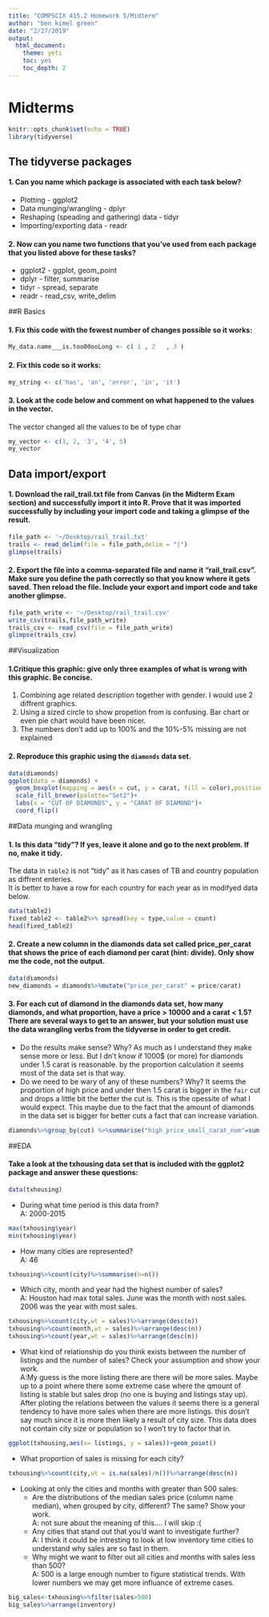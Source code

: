```yaml
---
title: "COMPSCIX 415.2 Homework 5/Midterm"
author: "ben kimel green"
date: "2/27/2019"
output: 
  html_document: 
    theme: yeti
    toc: yes
    toc_depth: 2
---
```

# Midterms
```r
knitr::opts_chunk$set(echo = TRUE)
library(tidyverse)
```
## The tidyverse packages

#### 1. Can you name which package is associated with each task below?
  + Plotting - ggplot2
  + Data munging/wrangling - dplyr
  + Reshaping (speading and gathering) data - tidyr
  + Importing/exporting data - readr
  
#### 2. Now can you name two functions that you’ve used from each package that you listed above for these tasks?

  + ggplot2 - ggplot, geom_point
  + dplyr - filter, summarise
  + tidyr - spread, separate
  + readr - read_csv, write_delim

##R Basics 

#### 1. Fix this code with the fewest number of changes possible so it works:

```r
My_data.name___is.too00ooLong <- c( 1 , 2   , 3 )
```

#### 2. Fix this code so it works:

```r
my_string <- c('has', 'an', 'error', 'in', 'it')
```

#### 3. Look at the code below and comment on what happened to the values in the vector.
The vector changed all the values to be of type char

```r
my_vector <- c(1, 2, '3', '4', 5)
my_vector
```

## Data import/export

#### 1. Download the rail_trail.txt file from Canvas (in the Midterm Exam section) and successfully import it into R. Prove that it was imported successfully by including your import code and taking a glimpse of the result.
```r
file_path <- '~/Desktop/rail_trail.txt'
trails <- read_delim(file = file_path,delim = "|")
glimpse(trails)
```

#### 2. Export the file into a comma-separated file and name it “rail_trail.csv”. Make sure you define the path correctly so that you know where it gets saved. Then reload the file. Include your export and import code and take another glimpse.
```r
file_path_write <- '~/Desktop/rail_trail.csv'
write_csv(trails,file_path_write)
trails_csv <- read_csv(file = file_path_write)
glimpse(trails_csv)
```
##Visualization

#### 1.Critique this graphic: give only three examples of what is wrong with this graphic. Be concise.

1. Combining age related description together with gender. I would use 2 diffrent graphics.
2. Using a sized circle to show propetion from is confusing. Bar chart or even pie chart would have been nicer. 
3. The numbers don't add up to 100% and the 10%-5%  missing are not explained

#### 2. Reproduce this graphic using the `diamonds` data set.
```r
data(diamonds)
ggplot(data = diamonds) +
  geom_boxplot(mapping = aes(x = cut, y = carat, fill = color),position = "identity")+
  scale_fill_brewer(palette="Set2")+
  labs(x = "CUT OF DIAMONDS", y = "CARAT OF DIAMOND")+
  coord_flip()
```

##Data munging and wrangling

#### 1. Is this data “tidy”? If yes, leave it alone and go to the next problem. If no, make it tidy. 
The data in `table2` is not "tidy" as it has cases of TB and country population as diffrent enteries.<br/>
It is better to have a row for each country for each year as in modifyed data below.
```r
data(table2)
fixed_table2 <- table2%>% spread(key = type,value = count)
head(fixed_table2)
```


#### 2. Create a new column in the diamonds data set called price_per_carat that shows the price of each diamond per carat (hint: divide). Only show me the code, not the output.
```r
data(diamonds)
new_diamonds = diamonds%>%mutate("price_per_carat" = price/carat)
```

#### 3. For each cut of diamond in the diamonds data set, how many diamonds, and what proportion, have a price > 10000 and a carat < 1.5? There are several ways to get to an answer, but your solution must use the data wrangling verbs from the tidyverse in order to get credit.
+ Do the results make sense? Why?
As much as I understand they make sense more or less. But I dn't know if 1000$ (or more) for diamonds under 1.5 carat is reasonable. by the proportion calculation it seems most of the data set is that way.
+ Do we need to be wary of any of these numbers? Why?
It seems the proportion of high price and under then 1.5 carat is bigger in the `fair` cut and drops a little bit the better the cut is. This is the opessite of what 
I would expect. This maybe due to the fact that the amount of diamonds in the data set is bigger for better cuts a fact that can increase variation. 
```r
diamonds%>%group_by(cut) %>%summarise("high_price_small_carat_num"=sum(carat<1.5&price>1000),"proportion" = sum(carat<1.5&price>1000)/n(), "N" = n())
```

##EDA

#### Take a look at the txhousing data set that is included with the ggplot2 package and answer these questions:
```r
data(txhousing)
```

* During what time period is this data from?<br/>
A: 2000-2015
```r
max(txhousing$year)
min(txhousing$year)
```

* How many cities are represented?<br/>
A: 46
```r
txhousing%>%count(city)%>%summarise(n=n())
```

* Which city, month and year had the highest number of sales?<br/>
A: Houston had max total sales. June was the month with nost sales. 2006 was the year with most sales.
```r
txhousing%>%count(city,wt = sales)%>%arrange(desc(n))
txhousing%>%count(month,wt = sales)%>%arrange(desc(n))
txhousing%>%count(year,wt = sales)%>%arrange(desc(n))
```

* What kind of relationship do you think exists between the number of listings and the number of sales? Check your assumption and show your work.<br/>
A:My guess is the more listing there are there will be more sales. Maybe up to a point where there some extreme case where the qmount of listing is stable but sales drop (no one is buying and listings stay up).
After ploting the relations between the values it seems there is a general tendency to have more sales when there are more listings. this dosn't say much since it is more then likely a result of city size. This data does not contain city size or population so I won't try to factor that in.
```r
ggplot(txhousing,aes(x= listings, y = sales))+geom_point()
```

* What proportion of sales is missing for each city?
```r
txhousing%>%count(city,wt = is.na(sales)/n())%>%arrange(desc(n))

```

* Looking at only the cities and months with greater than 500 sales:
    - Are the distributions of the median sales price (column name median), when grouped by city,           different? The same? Show your work.<br/>
      A: not sure about the meaning of this.... I will skip :(
    - Any cities that stand out that you’d want to investigate further?<br/>
      A: I think it could be intresting to look at low inventory time cities to understand why sales are so fast in them.
    - Why might we want to filter out all cities and months with sales less than 500?<br/>
      A: 500 is a large enough number to figure statistical trends. With lower numbers we may get more influance of extreme cases.
    
```r
big_sales<-txhousing%>%filter(sales>500)
big_sales%>%arrange(inventory)
```
  
  
